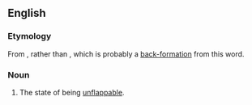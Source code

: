 ==English==

===Etymology===
From {{suffix|en|unflappable|ity}}, rather than {{prefix|en|un|flappability}}, which is probably a [[back-formation]] from this word.

===Noun===
{{en-noun|-}}

# The state of being [[unflappable]].